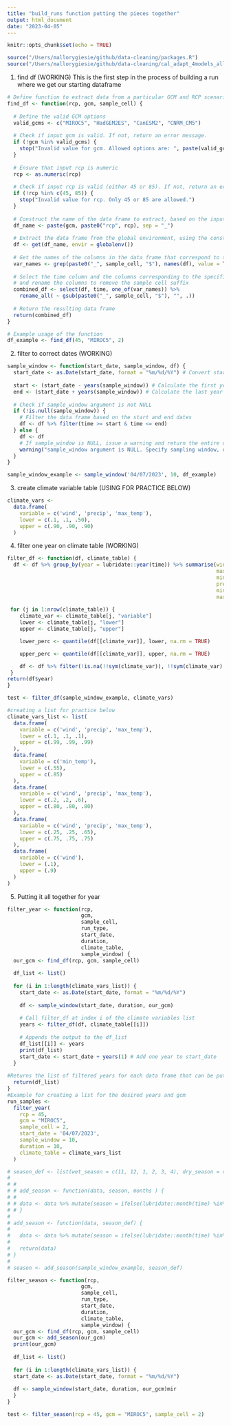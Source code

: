 ```yaml
---
title: "build_runs function putting the pieces together"
output: html_document
date: "2023-04-05"
---
```


```r
knitr::opts_chunk$set(echo = TRUE)
```


```r
source("/Users/mallorygiesie/github/data-cleaning/packages.R")
source("/Users/mallorygiesie/github/data-cleaning/cal_adapt_4models_allscenarios.R")
```

1. find df (WORKING) 
This is the first step in the process of building a run where we get our starting dataframe
```r
# Define function to extract data from a particular GCM and RCP scenario for a specific sample cell
find_df <- function(rcp, gcm, sample_cell) {
  
  # Define the valid GCM options
  valid_gcms <- c("MIROC5", "HadGEM2ES", "CanESM2", "CNRM_CM5")
  
  # Check if input gcm is valid. If not, return an error message.
  if (!gcm %in% valid_gcms) {
    stop("Invalid value for gcm. Allowed options are: ", paste(valid_gcms, collapse = ", "))
  }
  
  # Ensure that input rcp is numeric
  rcp <- as.numeric(rcp)
  
  # Check if input rcp is valid (either 45 or 85). If not, return an error message.
  if (!rcp %in% c(45, 85)) {
    stop("Invalid value for rcp. Only 45 or 85 are allowed.")
  }
  
  # Construct the name of the data frame to extract, based on the input GCM and RCP values
  df_name <- paste(gcm, paste0("rcp", rcp), sep = "_")
  
  # Extract the data frame from the global environment, using the constructed name
  df <- get(df_name, envir = globalenv())
  
  # Get the names of the columns in the data frame that correspond to the specified sample cell
  var_names <- grep(paste0("_", sample_cell, "$"), names(df), value = TRUE)
  
  # Select the time column and the columns corresponding to the specified sample cell,
  # and rename the columns to remove the sample cell suffix
  combined_df <- select(df, time, one_of(var_names)) %>%
    rename_all( ~ gsub(paste0("_", sample_cell, "$"), "", .))
  
  # Return the resulting data frame
  return(combined_df)
}

# Example usage of the function
df_example <- find_df(45, "MIROC5", 2)
```

2. filter to correct dates (WORKING)
```r
sample_window <- function(start_date, sample_window, df) {
  start_date <- as.Date(start_date, format = "%m/%d/%Y") # Convert start_date to date format
  
  start <- (start_date - years(sample_window)) # Calculate the first year in the sampling window
  end <- (start_date + years(sample_window)) # Calculate the last year in the sampling window
  
  # Check if sample_window argument is not NULL
  if (!is.null(sample_window)) {
    # Filter the data frame based on the start and end dates
    df <- df %>% filter(time >= start & time <= end)
  } else {
    df <- df
    # If sample_window is NULL, issue a warning and return the entire data frame
    warning("sample_window argument is NULL. Specify sampling window, or else we'll pull from 1950-2100.")
  }
}

sample_window_example <- sample_window('04/07/2023', 10, df_example)
```

3. create climate variable table (USING FOR PRACTICE BELOW)
```r
climate_vars <-
  data.frame(
    variable = c('wind', 'precip', 'max_temp'),
    lower = c(.1, .1, .50),
    upper = c(.90, .90, .90)
  )
```

4. filter one year on climate table (WORKING)
```r
filter_df <- function(df, climate_table) {
  df <- df %>% group_by(year = lubridate::year(time)) %>% summarise(wind = mean(wind),
                                                                    max_temp = mean(max_temp),
                                                                    min_temp = mean(min_temp),
                                                                    precip = sum(precip),
                                                                    min_humidity = mean(min_humidity),
                                                                    max_humidity = mean(max_humidity))
   
 for (j in 1:nrow(climate_table)) {
    climate_var <- climate_table[j, "variable"]
    lower <- climate_table[j, "lower"] 
    upper <- climate_table[j, "upper"]

    lower_perc <- quantile(df[[climate_var]], lower, na.rm = TRUE)

    upper_perc <- quantile(df[[climate_var]], upper, na.rm = TRUE)

    df <- df %>% filter(!is.na(!!sym(climate_var)), !!sym(climate_var) >= lower_perc, !!sym(climate_var) <= upper_perc)
 }
return(df$year)
}

test <- filter_df(sample_window_example, climate_vars)
```

```r
#creating a list for practice below
climate_vars_list <- list(
  data.frame(
    variable = c('wind', 'precip', 'max_temp'),
    lower = c(.1, .1, .1),
    upper = c(.99, .99, .99)
  ),
  data.frame(
    variable = c('min_temp'),
    lower = c(.55),
    upper = c(.85)
  ),
  data.frame(
    variable = c('wind', 'precip', 'max_temp'),
    lower = c(.2, .2, .6),
    upper = c(.80, .80, .80)
  ),
  data.frame(
    variable = c('wind', 'precip', 'max_temp'),
    lower = c(.25, .25, .65),
    upper = c(.75, .75, .75)
  ),
  data.frame(
    variable = c('wind'),
    lower = (.1),
    upper = (.9)
  )
)
```

5. Putting it all together for year
```r
filter_year <- function(rcp,
                        gcm,
                        sample_cell,
                        run_type,
                        start_date,
                        duration,
                        climate_table,
                        sample_window) {
  our_gcm <- find_df(rcp, gcm, sample_cell)
  
  df_list <- list()
  
  for (i in 1:length(climate_vars_list)) {
    start_date <- as.Date(start_date, format = "%m/%d/%Y")
    
    df <- sample_window(start_date, duration, our_gcm)
    
    # Call filter_df at index i of the climate variables list
    years <- filter_df(df, climate_table[[i]])
    
    # Appends the output to the df_list
    df_list[[i]] <- years
    print(df_list)
    start_date <- start_date + years(1) # Add one year to start_date
  }
  
#Returns the list of filtered years for each data frame that can be put into the stitches function
  return(df_list)
}
#Example for creating a list for the desired years and gcm
run_samples <-
  filter_year(
    rcp = 45,
    gcm = "MIROC5",
    sample_cell = 2,
    start_date = '04/07/2023',
    sample_window = 10,
    duration = 10,
    climate_table = climate_vars_list
  )
```

```r

# season_def <- list(wet_season = c(11, 12, 1, 2, 3, 4), dry_season = c(11, 12, 1, 2, 3, 4))
# 
# # 
# # add_season <- function(data, season, months ) {
# #   
# # data <- data %>% mutate(season = ifelse(lubridate::month(time) %in%  c(11, 12, 1, 2, 3, 4), "wet", "dry"))
# # }
# 
# add_season <- function(data, season_def) {
#   
#   data <- data %>% mutate(season = ifelse(lubridate::month(time) %in%  c(11, 12, 1, 2, 3, 4), "wet", "dry")))
#   
#   return(data)
# }
# 
# season <- add_season(sample_window_example, season_def)
```

```r
filter_season <- function(rcp,
                        gcm,
                        sample_cell,
                        run_type,
                        start_date,
                        duration,
                        climate_table,
                        sample_window) {
  our_gcm <- find_df(rcp, gcm, sample_cell)
  our_gcm <- add_season(our_gcm)
  print(our_gcm)
  
  df_list <- list()
  
  for (i in 1:length(climate_vars_list)) {
  start_date <- as.Date(start_date, format = "%m/%d/%Y")
  
  df <- sample_window(start_date, duration, our_gcm)mir
  }
}

test <- filter_season(rcp = 45, gcm = "MIROC5", sample_cell = 2)
```

